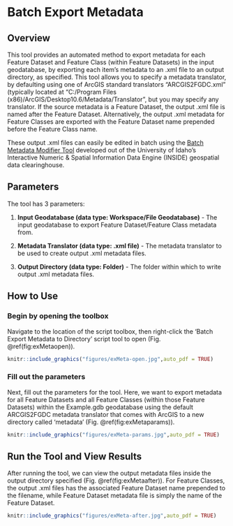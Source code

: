# Batch Export Metadata {#exMeta}


## Overview
This tool provides an automated method to export metadata for each Feature Dataset and Feature Class (within Feature Datasets) in the input geodatabase, by exporting each item's metadata to an .xml file to an output directory, as specified. This tool allows you to specify a metadata translator, by defaulting using one of ArcGIS standard translators "ARCGIS2FGDC.xml" (typically located at "C:/Program Files (x86)/ArcGIS/Desktop10.6/Metadata/Translator", but you may specify any translator. If the source metadata is a Feature Dataset, the output .xml file is named after the Feature Dataset. Alternatively, the output .xml metadata for Feature Classes are exported with the Feature Dataset name prepended before the Feature Class name.

These output .xml files can easily be edited in batch using the [Batch Metadata Modifier Tool](http://insideidaho.org/helpdocs/batch_metadata_modifier_tool.html) developed out of the University of Idaho's Interactive Numeric & Spatial Information Data Engine (INSIDE) geospatial data clearinghouse.

## Parameters
The tool has 3 parameters:  

1. **Input Geodatabase (data type: Workspace/File Geodatabase)** - The input geodatabase to export Feature Dataset/Feature Class metadata from.

2. **Metadata Translator  (data type: .xml file)** - The metadata translator to be used to create output .xml metadata files.

3. **Output Directory (data type: Folder)** - The folder within which to write output .xml metadata files.


## How to Use
### Begin by opening the toolbox  
Navigate to the location of the script toolbox, then right-click the 'Batch Export Metadata to Directory' script tool to open (Fig. \@ref(fig:exMetaopen)).
```r
knitr::include_graphics("figures/exMeta-open.jpg",auto_pdf = TRUE)
```
###  Fill out the parameters 
Next, fill out the parameters for the tool. Here, we want to export metadata for all Feature Datasets and all Feature Classes (within those Feature Datasets) within the Example.gdb geodatabase using the default ARCGIS2FGDC metadata translator that comes with ArcGIS to a new directory called 'metadata' (Fig. \@ref(fig:exMetaparams)). 
```r
knitr::include_graphics("figures/exMeta-params.jpg",auto_pdf = TRUE)
```
## Run the Tool and View Results
After running the tool, we can view the output metadata files inside the output directory specified (Fig. \@ref(fig:exMetaafter)). For Feature Classes, the output .xml files has the associated Feature Dataset name prepended to the filename, while Feature Dataset metadata file is simply the name of the Feature Dataset.

```r
knitr::include_graphics("figures/exMeta-after.jpg",auto_pdf = TRUE)
```
